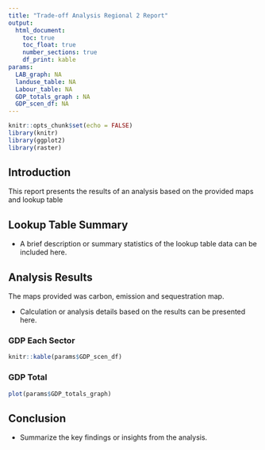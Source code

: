 ```yaml
---
title: "Trade-off Analysis Regional 2 Report"
output: 
  html_document:
    toc: true
    toc_float: true
    number_sections: true
    df_print: kable
params:
  LAB_graph: NA
  landuse_table: NA
  Labour_table: NA
  GDP_totals_graph : NA
  GDP_scen_df: NA
---
```


```r
knitr::opts_chunk$set(echo = FALSE)
library(knitr)
library(ggplot2)
library(raster)
```

## Introduction

This report presents the results of an analysis based on the provided maps and lookup table

## Lookup Table Summary

* A brief description or summary statistics of the lookup table data can be included here.

## Analysis Results

The maps provided was carbon, emission and sequestration map.

* Calculation or analysis details based on the results can be presented here.

### GDP Each Sector

```r
knitr::kable(params$GDP_scen_df)
```

### GDP Total
```r
plot(params$GDP_totals_graph)
```
## Conclusion

* Summarize the key findings or insights from the analysis.
